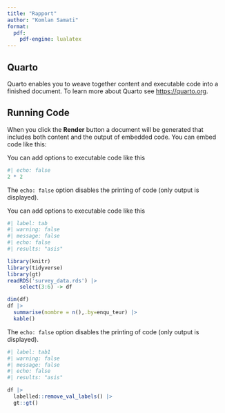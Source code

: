 ```yaml
---
title: "Rapport"
author: "Komlan Samati"
format:
  pdf:
    pdf-engine: lualatex
---
```


## Quarto

Quarto enables you to weave together content and executable code into a finished document. To learn more about Quarto see <https://quarto.org>.

## Running Code

When you click the **Render** button a document will be generated that includes both content and the output of embedded code. You can embed code like this:

You can add options to executable code like this 

```r
#| echo: false
2 * 2
```

The `echo: false` option disables the printing of code (only output is displayed).

You can add options to executable code like this 

```r
#| label: tab
#| warning: false
#| message: false
#| echo: false
#| results: "asis"

library(knitr)
library(tidyverse)
library(gt)
readRDS('survey_data.rds') |>
    select(3:6) -> df

dim(df)
df |>
  summarise(nombre = n(),.by=enqu_teur) |>
  kable()
```

The `echo: false` option disables the printing of code (only output is displayed).


```r
#| label: tab1
#| warning: false
#| message: false
#| echo: false
#| results: "asis"

df |>
  labelled::remove_val_labels() |>
  gt::gt()

```



